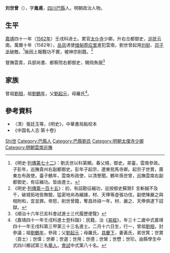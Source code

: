 {{明清人物信息框
| 姓名 = 劉世曾
| 原名 =
| 圖片名稱= 
| 圖片大小 =
| 圖片說明 = 
| 最高職務 = 巡撫雲南都察院右僉都御史
| 國家 = 大明 
| 爵位 =
| 籍貫 = [[四川|四川]][[重慶府|重慶府]][[巴縣_(重慶)|巴縣]]
| 族裔 = 
| 字號 = 字胤甫
| 諡號 =
| 出生日期 = 嘉靖十年（1531年）
| 出生地點 =
| 逝世日期 = 卒年不詳 
| 逝世地點 =
| 墓葬 =
| 配偶 = 
| 親屬 = 祖父 [[劉鶴年|劉鶴年]]
| 出身 =
* 嘉靖四十一年壬戌科同進士出身
| 經歷 =
| 著作 = 
}}

'''刘世曾'''（{{bd|1531年||？年||Liu劉}}），字'''胤甫'''，[[四川|四川]][[巴縣_(重慶)|巴縣]]人。明朝政治人物。

==生平==
[[嘉靖|嘉靖]]四十一年（[[1562年|1562年]]）壬戌科进士。累官[[太仆寺|太仆寺]]少卿。升右佥都御史，[[巡抚|巡抚]]云南。萬曆十年（1582年），[[岳凤|岳凤]]诱使[[缅甸|缅甸]][[莽应里|莽应里]]進犯雲南，劉世曾起用[[刘挺|刘挺]]、[[邓子龙|邓子龙]]破敵。<ref>《明史·[[s:明史/卷184|列傳第七十二]]》：劉氏世以科第顯。春父規，御史。弟臺，雲南參政。子彭年，巡撫貴州右副都御史。彭年子起宗，遼東苑馬寺卿。起宗子世賞，廣東左布政使。臺子鶴年，雲南布政使，以清譽聞。鶴年孫世曾，巡撫雲南右副都御史，有征緬功。皆由進士。</ref>後因上報戰功不實，被神宗削籍。<ref>《明史·[[s:明史/卷227|列傳第一百十五]]》：初，有詔勘征緬功，巡按御史蘇贊阝言斬馘不及千，破城拓地皆無驗，猛密地尚為緬據，材、天俸等虛張功伐，副使陳嚴之與相附和，宜並罪。帝怒，削世曾籍，奪昌祚祿一年，材、嚴之、天俸俱逮下詔獄。</ref>

督撫雲貴，兵部尚書、都察院右都御史，賜飛魚服<ref>《順治十六年已亥科會試進士三代履歷便覽》</ref>

==家族==
曾祖[[劉相|劉相]]，祖[[劉鶴年|劉鶴年]]，父[[劉起元|劉起元]]，母羅氏<ref>《嘉靖四十一年壬戌科進士登科錄》：民籍，治《[[易經|易經]]》，年三十二歲中式嘉靖四十一年壬戌科第三甲第三十三名進士。二月十六日生，行一，曾祖[[劉相|劉相]]，封參議；祖[[劉鶴年|劉鶴年]]，參政；父[[劉起元|劉起元]]；母羅氏。[[具慶下|具慶下]]，妻黃氏，弟世箕；世賞（貢士）；世偉；世卿；世選；世用；世德；世榮；世懋；世珍。由縣學生中式四川鄉試第三名[[舉人|舉人]]，[[會試|會試]]中式第八十名。</ref>。

==參考資料==
{{reflist}}
*（清）張廷玉等，《明史》，中華書局點校本
*《中国名人志·第十卷》

{{嘉靖四十一年壬戌科殿試金榜}}
{{劉規家族}}

{{Authority control}}
{{DEFAULTSORT:Liu劉}}
[[Category:劉姓|Shi世]]
[[Category:巴縣人|Category:巴縣人]]
[[Category:巴縣劉氏|Category:巴縣劉氏]]
[[Category:明朝太僕寺少卿|Category:明朝太僕寺少卿]]
[[Category:明朝雲南巡撫|Category:明朝雲南巡撫]]
